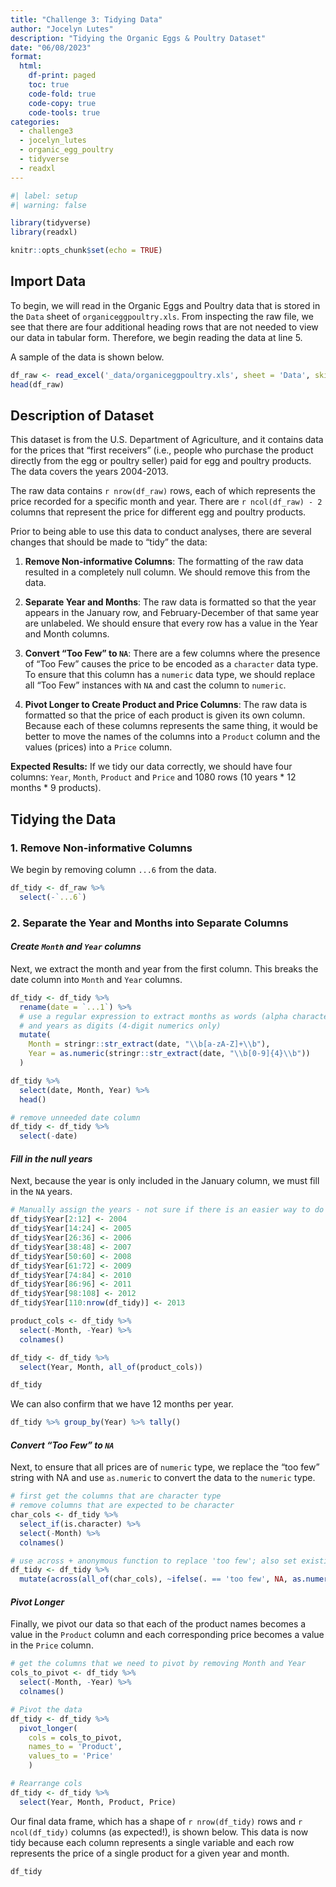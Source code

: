 ```yaml
---
title: "Challenge 3: Tidying Data"
author: "Jocelyn Lutes"
description: "Tidying the Organic Eggs & Poultry Dataset"
date: "06/08/2023"
format:
  html:
    df-print: paged
    toc: true
    code-fold: true
    code-copy: true
    code-tools: true
categories:
  - challenge3
  - jocelyn_lutes
  - organic_egg_poultry
  - tidyverse
  - readxl
---
```


```r
#| label: setup
#| warning: false

library(tidyverse)
library(readxl)

knitr::opts_chunk$set(echo = TRUE)
```

## Import Data

To begin, we will read in the Organic Eggs and Poultry data that is stored in the `Data` sheet of `organiceggpoultry.xls`. From inspecting the raw file, we see that there are four additional heading rows that are not needed to view our data in tabular form. Therefore, we begin reading the data at line 5.

A sample of the data is shown below.

``` r
df_raw <- read_excel('_data/organiceggpoultry.xls', sheet = 'Data', skip = 4)
head(df_raw)
```

## Description of Dataset

This dataset is from the U.S. Department of Agriculture, and it contains data for the prices that "first receivers" (i.e., people who purchase the product directly from the egg or poultry seller) paid for egg and poultry products. The data covers the years 2004-2013. 

The raw data contains `r nrow(df_raw)` rows, each of which represents the price recorded for a specific month and year. There are `r ncol(df_raw) - 2` columns that represent the price for different egg and poultry products.

Prior to being able to use this data to conduct analyses, there are several changes that should be made to "tidy" the data:

1. **Remove Non-informative Columns**: The formatting of the raw data resulted in a completely null column. We should remove this from the data.

2. **Separate Year and Months**: The raw data is formatted so that the year appears in the January row, and February-December of that same year are unlabeled. We should ensure that every row has a value in the Year and Month columns.

3. **Convert "Too Few" to `NA`**: There are a few columns where the presence of "Too Few" causes the price to be encoded as a `character` data type. To ensure that this column has a `numeric` data type, we should replace all "Too Few" instances with `NA` and cast the column to `numeric`.

4. **Pivot Longer to Create Product and Price Columns**: The raw data is formatted so that the price of each product is given its own column. Because each of these columns represents the same thing, it would be better to move the names of the columns into a `Product` column and the values (prices) into a `Price` column. 

**Expected Results:**
If we tidy our data correctly, we should have four columns: `Year`, `Month`, `Product` and `Price` and 1080 rows (10 years * 12 months * 9 products).

## Tidying the Data

### 1. Remove Non-informative Columns
We begin by removing column `...6` from the data.
``` r
df_tidy <- df_raw %>% 
  select(-`...6`)
```

### 2. Separate the Year and Months into Separate Columns

#### *Create `Month` and `Year` columns*
Next, we extract the month and year from the first column. This breaks the date column into `Month` and `Year` columns.

``` r
df_tidy <- df_tidy %>%
  rename(date = `...1`) %>%
  # use a regular expression to extract months as words (alpha characters only)
  # and years as digits (4-digit numerics only)
  mutate(
    Month = stringr::str_extract(date, "\\b[a-zA-Z]+\\b"),
    Year = as.numeric(stringr::str_extract(date, "\\b[0-9]{4}\\b"))
  )

df_tidy %>%
  select(date, Month, Year) %>%
  head()

# remove unneeded date column
df_tidy <- df_tidy %>%
  select(-date)
```

#### *Fill in the null years*

Next, because the year is only included in the January column, we must fill in the `NA` years.
``` r
# Manually assign the years - not sure if there is an easier way to do this!
df_tidy$Year[2:12] <- 2004
df_tidy$Year[14:24] <- 2005
df_tidy$Year[26:36] <- 2006
df_tidy$Year[38:48] <- 2007
df_tidy$Year[50:60] <- 2008
df_tidy$Year[61:72] <- 2009
df_tidy$Year[74:84] <- 2010
df_tidy$Year[86:96] <- 2011
df_tidy$Year[98:108] <- 2012
df_tidy$Year[110:nrow(df_tidy)] <- 2013

product_cols <- df_tidy %>%
  select(-Month, -Year) %>%
  colnames()

df_tidy <- df_tidy %>%
  select(Year, Month, all_of(product_cols))

df_tidy
```

We can also confirm that we have 12 months per year.
```r
df_tidy %>% group_by(Year) %>% tally()
```

#### *Convert "Too Few" to `NA`*

Next, to ensure that all prices are of `numeric` type, we replace the "too few" string with NA and use `as.numeric` to convert the data to the `numeric` type.
``` r
# first get the columns that are character type
# remove columns that are expected to be character
char_cols <- df_tidy %>% 
  select_if(is.character) %>% 
  select(-Month) %>% 
  colnames()

# use across + anonymous function to replace 'too few'; also set existing numbers to numeric type
df_tidy <- df_tidy %>%
  mutate(across(all_of(char_cols), ~ifelse(. == 'too few', NA, as.numeric(.))))
```
#### *Pivot Longer*
Finally, we pivot our data so that each of the product names becomes a value in the `Product` column and each corresponding price becomes a value in the `Price` column. 

``` r
# get the columns that we need to pivot by removing Month and Year
cols_to_pivot <- df_tidy %>%
  select(-Month, -Year) %>%
  colnames()

# Pivot the data
df_tidy <- df_tidy %>%
  pivot_longer(
    cols = cols_to_pivot, 
    names_to = 'Product', 
    values_to = 'Price'
    )

# Rearrange cols
df_tidy <- df_tidy %>%
  select(Year, Month, Product, Price)
```

Our final data frame, which has a shape of `r nrow(df_tidy)` rows and `r ncol(df_tidy)` columns (as expected!), is shown below. This data is now tidy because each column represents a single variable and each row represents the price of a single product for a given year and month. 

``` r
df_tidy
```